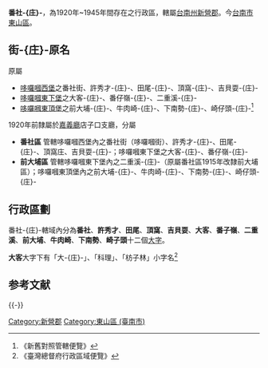{{noteTA
|1=zh-hans:庄; zh-hant:庄;
}}
{{About|台灣日治後期位於[[臺南州|臺南州]][[新營郡|新營郡]]的一個-{庄}-||番社庄 (消歧義)}}
'''番社-{庄}-'''，為1920年~1945年間存在之行政區，轄屬[[臺南州|台南州]][[新營郡|新營郡]]。今[[臺南市|台南市]][[東山區_(臺南市)|東山區]]。

==街-{庄}-原名==
原屬
*[[哆囉嘓西堡|哆囉嘓西堡]]之番社街、許秀才-{庄}-、田尾-{庄}-、頂窩-{庄}-、吉貝耍-{庄}-
*[[哆囉嘓東下堡|哆囉嘓東下堡]]之大客-{庄}-、番仔嶺-{庄}-、二重溪-{庄}-
*[[哆囉嘓東頂堡|哆囉嘓東頂堡]]之前大埔-{庄}-、牛肉崎-{庄}-、下南勢-{庄}-、崎仔頭-{庄}-<ref>《新舊對照管轄便覽》</ref>
1920年前隸屬於[[嘉義廳|嘉義廳]]店子口支廳，分屬
* '''番社區'''  管轄哆囉嘓西堡內之番社街（哆囉嘓街）、許秀才-{庄}-、田尾-{庄}-、頂窩庄、吉貝耍-{庄}-；哆囉嘓東下堡之大客-{庄}-、番仔嶺-{庄}-
*'''前大埔區'''  管轄哆囉嘓東下堡內之二重溪-{庄}-（原屬番社區1915年改隸前大埔區）；哆囉嘓東頂堡內之前大埔-{庄}-、牛肉崎-{庄}-、下南勢-{庄}-、崎仔頭-{庄}-

==行政區劃==
番社-{庄}-轄域內分為'''番社'''、'''許秀才'''、'''田尾'''、'''頂窩'''、'''吉貝耍'''、'''大客'''、'''番子嶺'''、'''二重溪'''、'''前大埔'''、'''牛肉崎'''、'''下南勢'''、'''崎子頭'''十二個[[大字_(行政區劃)|大字]]。

'''大客'''大字下有「大-{庄}-」、「科理」、「枋子林」小字名<ref>《臺灣總督府行政區域便覽》</ref>

== 参考文献 ==
{{Reflist}}

{{-}}
{{台南州}}
{{新營郡}}

[[Category:新營郡|Category:新營郡]]
[[Category:東山區_(臺南市)|Category:東山區 (臺南市)]]